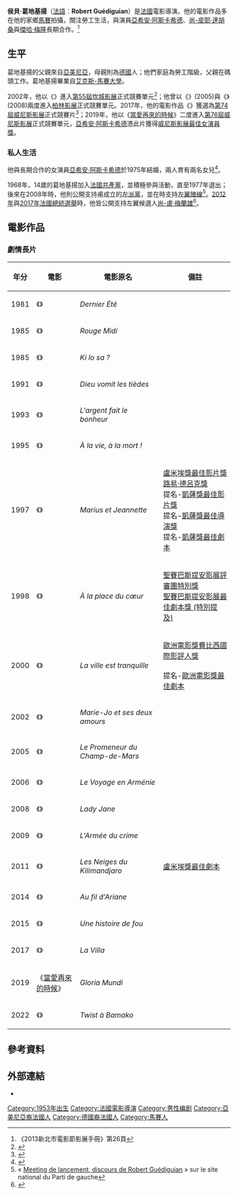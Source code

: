 {{noteTA
|T=zh-cn:罗贝尔·盖迪吉昂; zh-tw:侯貝·葛地基揚;
|1=zh-cn:罗贝尔·盖迪吉昂; zh-tw:侯貝·葛地基揚;
|2=zh-cn:盖迪吉昂; zh-tw:葛地基揚;
}}
{{藝人
| type      = 導演
| name      = 侯貝·葛地基揚<br />Robert Guédiguian
| image     = Robert Guédiguian.jpg
| imagesize = 
| caption   = 
| birthdate = {{birth date and age|1953|12|3|mf=y}}
| location  =  {{FRA}}[[隆河河口省|隆河河口省]][[馬賽|馬賽]]
| birthname = 
| othername = 
| nationality = {{FRA}} 
| occupation  = 電影導演、製作人、編劇、演員
| salary      = 
| networth    = 
| spouse      = [[亞希安·阿斯卡希德|亞希安·阿斯卡希德]]（1975-）
| children = 2
| yearsactive = 1980年─
| website     = 
| footnotes   = 
| imdb_id     = 
| academyawards = 
| goldenglobeawards =
| baftaawards = 
| cesarawards = 
| goyaawards  = 
| awards      = 
}}

'''侯貝·葛地基揚'''（[[法語|法語]]：'''Robert Guédiguian'''）是[[法國|法國]]電影導演。他的電影作品多在他的家鄉[[馬賽|馬賽]]拍攝，關注勞工生活，與演員[[亞希安·阿斯卡希德|亞希安·阿斯卡希德]]、[[尚-皮耶·達胡桑|尚-皮耶·達胡桑]]與[[傑哈·梅隆|傑哈·梅隆]]長期合作。<ref>《2013新北市電影節影展手冊》第26頁</ref>

== 生平 ==
葛地基揚的父親來自[[亞美尼亞|亞美尼亞]]，母親則為[[德國|德國]]人；他們家庭為勞工階級，父親在碼頭工作。葛地基揚畢業自[[艾克斯-馬賽大學|艾克斯-馬賽大學]]。

2002年，他以《{{fr-link|瑪莉嬌和她的兩個情人|Marie-Jo et ses deux amours}}》進入[[第55屆坎城影展|第55屆坎城影展]]正式競賽單元<ref>{{cite web |url=http://www.festival-cannes.fr/en/archives/2002/allSelections.html |title=Official Selection 2002: All the Selection |work=festival-cannes.fr |deadurl=yes |archiveurl=https://web.archive.org/web/20131214200458/http://www.festival-cannes.fr/en/archives/2002/allSelections.html |archivedate=2013-12-14 |accessdate=2017-12-30 }}</ref>；他曾以《{{fr-link|密特朗的最後時光|Le Promeneur du Champ-de-Mars}}》(2005)與《{{fr-link|珍女士|Lady Jane (film, 2008)}}》(2008)兩度進入[[柏林影展|柏林影展]]正式競賽單元。2017年，他的電影作品《{{link-en|海邊的屋子|The House by the Sea (2017 film)}}》獲選為[[第74屆威尼斯影展|第74屆威尼斯影展]]正式競賽片<ref>{{cite web |url=http://www.hollywoodreporter.com/news/venice-film-festival-unveils-lineup-74th-edition-1024415 |title=Venice Competition Includes Films From George Clooney, Guillermo del Toro, Darren Aronofsky |work=[[The_Hollywood_Reporter|The Hollywood Reporter]] |accessdate=27 July 2017 |archive-date=2017-07-27 |archive-url=https://web.archive.org/web/20170727223210/http://www.hollywoodreporter.com/news/venice-film-festival-unveils-lineup-74th-edition-1024415 |dead-url=no }}</ref>；2019年，他以《[[世界的勝利|當愛再來的時候]]》二度進入[[第76屆威尼斯影展|第76屆威尼斯影展]]正式競賽單元，[[亞希安·阿斯卡希德|亞希安·阿斯卡希德]]憑此片獲得[[威尼斯影展最佳女演員獎|威尼斯影展最佳女演員獎]]。

=== 私人生活 ===
他與長期合作的女演員[[亞希安·阿斯卡希德|亞希安·阿斯卡希德]]於1975年結婚，兩人育有兩名女兒<ref>{{cite news |url=http://www.gala.fr/stars_et_gotha/ariane_ascaride |title=Ariane Ascaride - La biographie de Ariane Ascaride |work=Gala.fr |accessdate=2015-12-15 |archive-date=2020-11-08 |archive-url=https://web.archive.org/web/20201108080825/https://www.gala.fr/stars_et_gotha/ariane_ascaride |dead-url=no }}</ref>。

1968年，14歲的葛地基揚加入[[法國共產黨|法國共產黨]]，並積極參與活動，直至1977年退出；後來在2008年時，他則公開支持甫成立的[[左派黨_(法國)|左派黨]]，並在{{link-fr|2010年法國地方選舉|Élections régionales françaises de 2010}}時支持[[左翼陣線_(法國)|左翼陣線]]<ref>« [http://www.lepartidegauche.fr/vie-du-pg/meeting-de-lancement/376 Meeting de lancement, discours de Robert Guédiguian] {{Webarchive|url=https://archive.is/20120604135258/http://www.lepartidegauche.fr/vie-du-pg/meeting-de-lancement/376 |date=2012-06-04 }} » sur le site national du Parti de gauche</ref>。[[2012年法國總統選舉|2012年]]與[[2017年法國總統選舉|2017年法國總統選舉]]時，他皆公開支持左翼候選人[[让-吕克·梅朗雄|尚-盧·梅蘭雄]]<ref>{{Cite web |url=https://www.humanite.fr/politique/ils-et-elles-votent-front-de-gauche-481856 |title=Ils et elles votent Front de gauche - l'Humanité |accessdate=2017-12-31 |archive-date=2017-03-30 |archive-url=https://web.archive.org/web/20170330010408/http://www.humanite.fr/politique/ils-et-elles-votent-front-de-gauche-481856 |dead-url=no }}</ref>。

==電影作品==
===劇情長片===
{| class="wikitable"
|-
! 年分
! 電影
! 電影原名
! 備註
|-
| 1981 || 《{{fr-link|去年夏天 (1981年電影)|Dernier Été (film, 1981)|去年夏天}}》 || ''Dernier Été'' || 
|-
| 1985 || 《{{fr-link|血色日中|Rouge Midi}}》 || ''Rouge Midi'' || 
|-
| 1985 || 《{{fr-link|Ki lo sa ?|Ki lo sa ?}}》 || ''Ki lo sa ?'' || 
|-
| 1991 || 《{{fr-link|上帝嫌棄冷漠者|Dieu vomit les tièdes}}》 || ''Dieu vomit les tièdes'' || 
|-
| 1993 || 《{{fr-link|金錢帶來幸福|L'argent fait le bonheur}}》 || ''L'argent fait le bonheur'' || 
|-
| 1995 || 《{{fr-link|生死不離 (1995年電影)|À la vie, à la mort !|生死不離}}》 || ''À la vie, à la mort !'' || 
|-
| 1997 || 《{{fr-link|愛情不罷工|Marius et Jeannette}}》 || ''Marius et Jeannette'' || [[盧米埃獎|盧米埃獎最佳影片獎]]<br>[[路易·德呂克獎|路易·德呂克獎]]<br>提名-[[凱薩獎最佳影片獎|凱薩獎最佳影片獎]]<br>提名-[[凱薩獎最佳導演獎|凱薩獎最佳導演獎]]<br>提名-[[凱撒電影獎|凱薩獎最佳劇本]]
|-
| 1998 || 《{{fr-link|心在何方 (電影)|À la place du cœur|心在何方}}》 || ''À la place du cœur'' || [[聖塞瓦斯蒂安國際電影節|聖賽巴斯提安影展評審團特別獎]]<br>[[聖塞瓦斯蒂安國際電影節|聖賽巴斯提安影展最佳劇本獎 (特別提及)]]
|-
| 2000 || 《{{fr-link|平靜城市|La ville est tranquille}}》 || ''La ville est tranquille'' || [[歐洲電影獎|歐洲電影獎費比西國際影評人獎]]<br>{{link-en|瓦拉多利德影展金矛獎|Seminci}}<br>提名-[[歐洲電影獎|歐洲電影獎最佳劇本]]
|-
| 2002 || 《{{fr-link|瑪莉嬌和她的兩個情人|Marie-Jo et ses deux amours}}》 || ''Marie-Jo et ses deux amours'' || {{small|([[第55屆坎城影展|第55屆坎城影展]]正式競賽片)}}
|-
| 2005 || 《{{fr-link|密特朗的最後時光|Le Promeneur du Champ-de-Mars}}》 || ''Le Promeneur du Champ-de-Mars'' || {{small|([[第55屆柏林影展|第55屆柏林影展]]正式競賽片)}}
|-
| 2006 || 《{{fr-link|亞美尼亞行路遙|Le Voyage en Arménie}}》 || ''Le Voyage en Arménie'' ||
|-
| 2008 || 《{{fr-link|珍女士|Lady Jane (film, 2008)}}》 || ''Lady Jane'' || {{small|([[第58屆柏林電影節|第58屆柏林影展]]正式競賽片)}}
|-
| 2009 || 《{{fr-link|罪惡部隊|L'Armée du crime}}》 || ''L'Armée du crime'' || 
|-
| 2011 || 《{{fr-link|法外見真情|Les Neiges du Kilimandjaro (film, 2011)}}》 || ''Les Neiges du Kilimandjaro'' || [[盧米埃獎|盧米埃獎最佳劇本]]
|-
| 2014 || 《{{fr-link|亞希安的生日|Au fil d'Ariane}}》 || ''Au fil d'Ariane'' || 
|-
| 2015 || 《{{fr-link|瘋子的故事|Une histoire de fou (film)}}》 || ''Une histoire de fou'' || 
|-
| 2017 || 《{{link-en|海邊的屋子|The House by the Sea (2017 film)}}》 || ''La Villa'' || {{small|([[第74屆威尼斯影展|第74屆威尼斯影展]]正式競賽片)}}
|-
| 2019 || 《[[世界的勝利|當愛再來的時候]]》 || ''Gloria Mundi'' || {{small|([[第76屆威尼斯影展|第76屆威尼斯影展]]正式競賽片)}}
|-
| 2022 || 《{{link-fr|巴馬科的扭轉|Twist à Bamako}}》 || ''Twist à Bamako'' ||
|}

== 參考資料 ==
{{reflist}}

== 外部連結 ==
{{Commonscat|Robert Guédiguian|侯貝·葛地基揚}}
* {{IMDb name|id=0350168}}

{{DEFAULTSORT:Guediguian, Robert}}
[[Category:1953年出生|Category:1953年出生]]
[[Category:法國電影導演|Category:法國電影導演]]
[[Category:男性编剧|Category:男性编剧]]
[[Category:亞美尼亞裔法國人|Category:亞美尼亞裔法國人]]
[[Category:德國裔法國人|Category:德國裔法國人]]
[[Category:馬賽人|Category:馬賽人]]